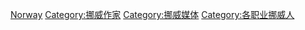 [[Category:各国记者|Norway]]
[[Category:挪威作家|Category:挪威作家]]
[[Category:挪威媒体|Category:挪威媒体]]
[[Category:各职业挪威人|Category:各职业挪威人]]